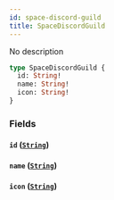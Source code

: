```yaml
---
id: space-discord-guild
title: SpaceDiscordGuild
---
```



No description

```graphql
type SpaceDiscordGuild {
  id: String!
  name: String!
  icon: String!
}
```


### Fields

#### `id` ([`String`](../../references/scalars/string))




#### `name` ([`String`](../../references/scalars/string))




#### `icon` ([`String`](../../references/scalars/string))






